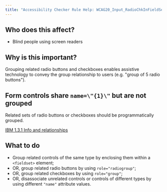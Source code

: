 ```yaml
---
title: "Accessibility Checker Rule Help: WCAG20_Input_RadioChkInFieldSet"
---
```


<div className="toolHelp">
<Row>
<Column colLg={5} colMd={3} colSm={4} className="toolLeft">

## Who does this affect?

 * Blind people using screen readers

## Why is this important?

Grouping related radio buttons and checkboxes enables assistive technology to convey the group relationship to users (e.g. "group of 5 radio buttons").

</Column>
<Column colLg={11} colMd={5} colSm={4} className="toolMain">

<div id="locLevel"></div>

## Form controls share `name=\"{1}\"` but are not grouped
Related sets of radio buttons or checkboxes should be programmatically grouped.

[IBM 1.3.1 Info and relationships](https://www.ibm.com/able/guidelines/ci162/info_and_relationships.html)

<div id="locSnippet"></div>

## What to do

 * Group related controls of the same type by enclosing them within a `<fieldset>` element;
 * OR, group related radio buttons by using `role="radiogroup"`;
 * OR, group related checkboxes by using `role="group"`;
 * OR, disassociate unrelated controls or controls of different types by using different `"name"` attribute values.


</Column>
</Row>
</div>
